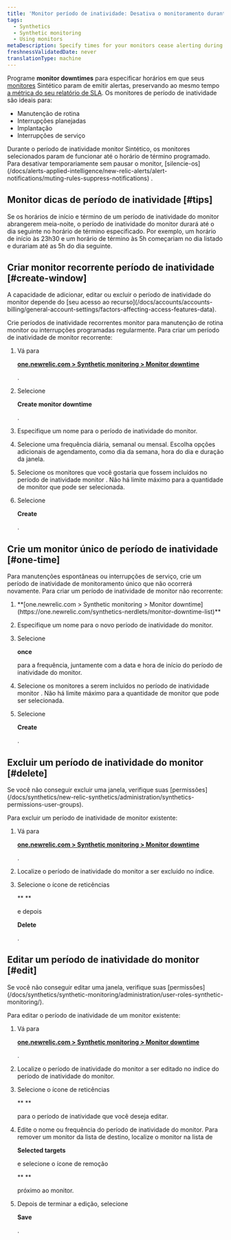 ```yaml
---
title: 'Monitor período de inatividade: Desativa o monitoramento durante horários de manutenção programados'
tags:
  - Synthetics
  - Synthetic monitoring
  - Using monitors
metaDescription: Specify times for your monitors cease alerting during deployments and maintenance windows.
freshnessValidatedDate: never
translationType: machine
---
```


Programe <DNT>**monitor downtimes**</DNT> para especificar horários em que seus [monitores](/docs/synthetics/new-relic-synthetics/using-monitors/add-edit-monitors#types-monitors) Sintético param de emitir alertas, preservando ao mesmo tempo [a métrica do seu relatório de SLA](/docs/synthetics/new-relic-synthetics/pages/synthetics-sla-report-aggregate-monitor-metrics). Os monitores de período de inatividade são ideais para:

* Manutenção de rotina
* Interrupções planejadas
* Implantação
* Interrupções de serviço

<Callout variant="important">
  Durante o período de inatividade monitor Sintético, os monitores selecionados param de funcionar até o horário de término programado. Para desativar temporariamente <InlinePopover type="alerts"/>sem pausar o monitor, [silencie-os](/docs/alerts-applied-intelligence/new-relic-alerts/alert-notifications/muting-rules-suppress-notifications) .
</Callout>

## Monitor dicas de período de inatividade [#tips]

Se os horários de início e término de um período de inatividade do monitor abrangerem meia-noite, o período de inatividade do monitor durará até o dia seguinte no horário de término especificado. Por exemplo, um horário de início às 23h30 e um horário de término às 5h começariam no dia listado e durariam até as 5h do dia seguinte.

## Criar monitor recorrente período de inatividade [#create-window]

<Callout variant="tip">
  A capacidade de adicionar, editar ou excluir o período de inatividade do monitor depende do [seu acesso ao recurso](/docs/accounts/accounts-billing/general-account-settings/factors-affecting-access-features-data).
</Callout>

Crie períodos de inatividade recorrentes monitor para manutenção de rotina monitor ou interrupções programadas regularmente. Para criar um período de inatividade de monitor recorrente:

1. Vá para

   <DNT>**[one.newrelic.com > Synthetic monitoring > Monitor downtime](https://one.newrelic.com/synthetics-nerdlets/monitor-downtime-list)**</DNT>

   .

2. Selecione

   <DNT>**<Icon name="fe-plus-circle"/> Create monitor downtime**</DNT>

   .

3. Especifique um nome para o período de inatividade do monitor.

4. Selecione uma frequência diária, semanal ou mensal. Escolha opções adicionais de agendamento, como dia da semana, hora do dia e duração da janela.

5. Selecione os monitores que você gostaria que fossem incluídos no período de inatividade monitor . Não há limite máximo para a quantidade de monitor que pode ser selecionada.

6. Selecione

   <DNT>**Create**</DNT>

   .

## Crie um monitor único de período de inatividade [#one-time]

Para manutenções espontâneas ou interrupções de serviço, crie um período de inatividade de monitoramento único que não ocorrerá novamente. Para criar um período de inatividade de monitor não recorrente:

1. <DNT>
     **[one.newrelic.com > Synthetic monitoring > Monitor downtime](https://one.newrelic.com/synthetics-nerdlets/monitor-downtime-list)**
   </DNT>

2. Especifique um nome para o novo período de inatividade do monitor.

3. Selecione

   <DNT>**once**</DNT>

   para a frequência, juntamente com a data e hora de início do período de inatividade do monitor.

4. Selecione os monitores a serem incluídos no período de inatividade monitor . Não há limite máximo para a quantidade de monitor que pode ser selecionada.

5. Selecione

   <DNT>**Create**</DNT>

   .

## Excluir um período de inatividade do monitor [#delete]

<Callout variant="tip">
  Se você não conseguir excluir uma janela, verifique suas [permissões](/docs/synthetics/new-relic-synthetics/administration/synthetics-permissions-user-groups).
</Callout>

Para excluir um período de inatividade de monitor existente:

1. Vá para

   <DNT>**[one.newrelic.com > Synthetic monitoring > Monitor downtime](https://one.newrelic.com/synthetics-nerdlets/monitor-downtime-list)**</DNT>

   .

2. Localize o período de inatividade do monitor a ser excluído no índice.

3. Selecione o ícone de reticências

   <DNT>**<Icon name="fe-more-horizontal"/> **</DNT>

   e depois

   <DNT>**Delete**</DNT>

   .

## Editar um período de inatividade do monitor [#edit]

<Callout variant="tip">
  Se você não conseguir editar uma janela, verifique suas [permissões](/docs/synthetics/synthetic-monitoring/administration/user-roles-synthetic-monitoring/).
</Callout>

Para editar o período de inatividade de um monitor existente:

1. Vá para

   <DNT>**[one.newrelic.com > Synthetic monitoring > Monitor downtime](https://one.newrelic.com/synthetics-nerdlets/monitor-downtime-list)**</DNT>

   .

2. Localize o período de inatividade do monitor a ser editado no índice do período de inatividade do monitor.

3. Selecione o ícone de reticências

   <DNT>**<Icon name="fe-more-horizontal"/> **</DNT>

   para o período de inatividade que você deseja editar.

4. Edite o nome ou frequência do período de inatividade do monitor. Para remover um monitor da lista de destino, localize o monitor na lista de

   <DNT>**Selected targets**</DNT>

   e selecione o ícone de remoção

   <DNT>**<Icon name="fe-x-circle"/> **</DNT>

   próximo ao monitor.

5. Depois de terminar a edição, selecione

   <DNT>**Save**</DNT>

   .